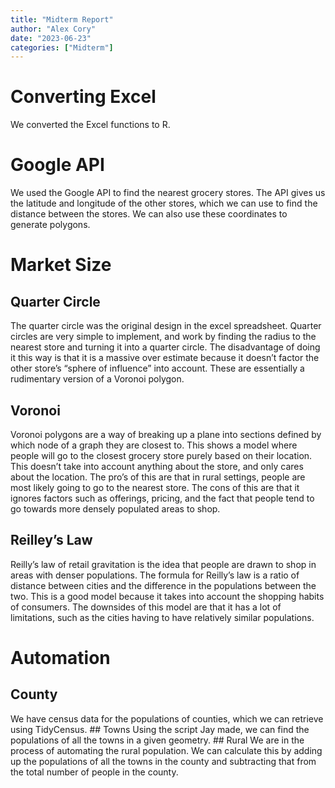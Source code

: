 ```yaml
---
title: "Midterm Report"
author: "Alex Cory"
date: "2023-06-23"
categories: ["Midterm"]
---
```



# Converting Excel
We converted the Excel functions to R.


# Google API
We used the Google API to find the nearest grocery stores. The API gives us the latitude and longitude of the other stores, which we can use to find the distance between the stores. We can also use these coordinates to generate polygons.


# Market Size
## Quarter Circle
The quarter circle was the original design in the excel spreadsheet. Quarter circles are very simple to implement, and work by finding the radius to the nearest store and turning it into a quarter circle. The disadvantage of doing it this way is that it is a massive over estimate because it doesn't factor the other store's "sphere of influence" into account. These are essentially a rudimentary version of a Voronoi polygon.

## Voronoi
Voronoi polygons are a way of breaking up a plane into sections defined by which node of a graph they are closest to. This shows a model where people will go to the closest grocery store purely based on their location. This doesn't take into account anything about the store, and only cares about the location. The pro's of this are that in rural settings, people are most likely going to go to the nearest store. The cons of this are that it ignores factors such as offerings, pricing, and the fact that people tend to go towards more densely populated areas to shop.


## Reilley's Law
Reilly's law of retail gravitation is the idea that people are drawn to shop in areas with denser populations. The formula for Reilly's law is a ratio of distance between cities and the difference in the populations between the two. This is a good model because it takes into account the shopping habits of consumers. The downsides of this model are that it has a lot of limitations, such as the cities having to have relatively similar populations. 


# Automation
## County
We have census data for the populations of counties, which we can retrieve using TidyCensus.
## Towns
Using the script Jay made, we can find the populations of all the towns in a given geometry.
## Rural
We are in the process of automating the rural population. We can calculate this by adding up the populations of all the towns in the county and subtracting that from the total number of people in the county.
